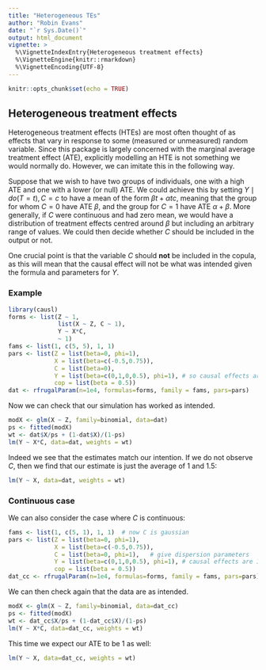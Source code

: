 ```yaml
---
title: "Heterogeneous TEs"
author: "Robin Evans"
date: "`r Sys.Date()`"
output: html_document
vignette: >
  %\VignetteIndexEntry{Heterogeneous treatment effects}
  %\VignetteEngine{knitr::rmarkdown}
  %\VignetteEncoding{UTF-8}
---
```


```r
knitr::opts_chunk$set(echo = TRUE)
```

## Heterogeneous treatment effects

Heterogeneous treatment effects (HTEs) are most often thought of as effects that
vary in response to some (measured or unmeasured) random variable.  Since this
package is largely concerned with the marginal average treatment effect (ATE),
explicitly modelling an HTE is not something we would normally do.  However, we
can imitate this in the following way.

Suppose that we wish to have two groups of individuals, one with a high ATE
and one with a lower (or null) ATE.  We could achieve this by setting 
$Y \mid do(T=t), C=c$ to have a mean of the form $\beta t + \alpha t c$, meaning 
that the group for whom $C=0$ have ATE $\beta$, and the group for $C=1$ have
ATE $\alpha+\beta$.  More generally, if $C$ were continuous and had zero mean, 
we would have a distribution of treatment effects centred around $\beta$ but 
including an arbitrary range of values.  We could then decide whether $C$ should
be included in the output or not.

One crucial point is that the variable $C$ should **not** be included in the
copula, as this will mean that the causal effect will not be what was intended
given the formula and parameters for $Y$.

### Example

```r
library(causl)
forms <- list(Z ~ 1,
              list(X ~ Z, C ~ 1),
              Y ~ X*C,
              ~ 1)
fams <- list(1, c(5, 5), 1, 1)
pars <- list(Z = list(beta=0, phi=1),
             X = list(beta=c(-0.5,0.75)),
             C = list(beta=0),
             Y = list(beta=c(0,1,0,0.5), phi=1), # so causal effects are 1 if C=0 and 1.5 if C=1
             cop = list(beta = 0.5))
dat <- rfrugalParam(n=1e4, formulas=forms, family = fams, pars=pars)
```

Now we can check that our simulation has worked as intended.
```r
modX <- glm(X ~ Z, family=binomial, data=dat)
ps <- fitted(modX)
wt <- dat$X/ps + (1-dat$X)/(1-ps)
lm(Y ~ X*C, data=dat, weights = wt)
```
Indeed we see that the estimates match our intention.  If we do not observe
$C$, then we find that our estimate is just the average of 1 and 1.5:
```r
lm(Y ~ X, data=dat, weights = wt)
```

### Continuous case

We can also consider the case where $C$ is continuous:

```r
fams <- list(1, c(5, 1), 1, 1)  # now C is gaussian
pars <- list(Z = list(beta=0, phi=1),
             X = list(beta=c(-0.5,0.75)),
             C = list(beta=0, phi=1),   # give dispersion parameters
             Y = list(beta=c(0,1,0,0.5), phi=1), # causal effects are 1 on average
             cop = list(beta = 0.5))
dat_cc <- rfrugalParam(n=1e4, formulas=forms, family = fams, pars=pars)
```

We can then check again that the data are as intended.
```r
modX <- glm(X ~ Z, family=binomial, data=dat_cc)
ps <- fitted(modX)
wt <- dat_cc$X/ps + (1-dat_cc$X)/(1-ps)
lm(Y ~ X*C, data=dat_cc, weights = wt)
```
This time we expect our ATE to be 1 as well:
```r
lm(Y ~ X, data=dat_cc, weights = wt)
```

